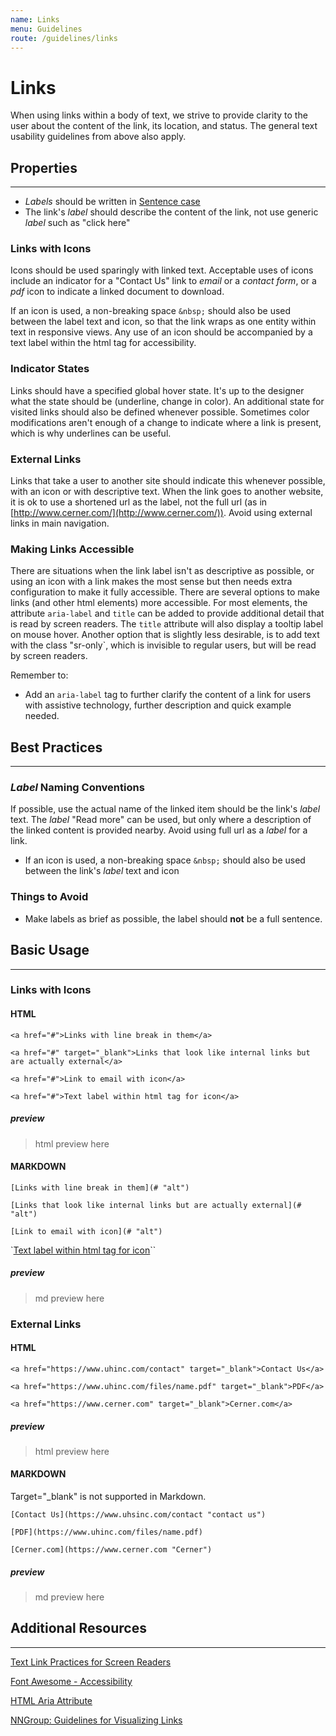 ```yaml
---
name: Links
menu: Guidelines
route: /guidelines/links
---
```


# Links

When using links within a body of text, we strive to provide clarity to the user about the content 
of the link, its location, and status. The general text usability guidelines from above also apply.

## Properties
---

* *Labels* should be written in [Sentence case](https://definition.com "Reference Link: here")
* The link's *label* should describe the content of the link, not use generic *label* such as "click here"

### Links with Icons

Icons should be used sparingly with linked text. Acceptable uses of icons include an indicator for a 
"Contact Us" link to *email* or a *contact form*, or a *pdf* icon to indicate a linked document to download. 

If an icon is used, a non-breaking space `&nbsp;` should also be used between the label text and icon, 
so that the link wraps as one entity within text in responsive views. Any use of an icon should be 
accompanied by a text label within the html tag for accessibility.

### Indicator States

Links should have a specified global hover state. It's up to the designer what the state should be (underline, change 
in color). An additional state for visited links should also be defined whenever possible. Sometimes color 
modifications aren't enough of a change to indicate where a link is present, which is why underlines can be useful.

### External Links

Links that take a user to another site should indicate this whenever possible, with an icon or with 
descriptive text. When the link goes to another website, it is ok to use a shortened url as the label, 
not the full url (as in [http://www.cerner.com/](http://www.cerner.com/)). Avoid using 
external links in main navigation.

### Making Links Accessible

There are situations when the link label isn't as descriptive as possible, or using an icon with a link makes the most 
sense but then needs extra configuration to make it fully accessible. There are several options to make links (and other 
html elements) more accessible. For most elements, the attribute `aria-label` and `title` can be added to provide 
additional detail that is read by screen readers. The `title` attribute will also display a tooltip label on mouse hover. 
Another option that is slightly less desirable, is to add text with the class "sr-only`, which is invisible to regular 
users, but will be read by screen readers.

Remember to:

* Add an `aria-label` tag to further clarify the content of a link for users with assistive technology, further 
description and quick example needed.

## Best Practices
---

### *Label* Naming Conventions

If possible, use the actual name of the linked item should be the link's *label* text. The *label* "Read more" can be used, 
but only where a description of the linked content is provided nearby. Avoid using full url as a *label* for a link.

* If an icon is used, a non-breaking space `&nbsp;` should also be used between the link's *label* text and icon

### Things to Avoid

* Make labels as brief as possible, the label should **not** be a full sentence.

## Basic Usage
---

### Links with Icons

#### HTML

`<a href="#">Links with line break in them</a>`

`<a href="#" target="_blank">Links that look like internal links but are actually external</a>`

`<a href="#">Link to email with icon</a>`

`<a href="#">Text label within html tag for icon</a>`

##### preview

> html preview here

#### MARKDOWN 

`[Links with line break in them](# "alt")`

`[Links that look like internal links but are actually external](# "alt")`

`[Link to email with icon](# "alt")`

`[Text label within html tag for icon](# "alt")``

##### preview

> md preview here

### External Links

#### HTML

`<a href="https://www.uhinc.com/contact" target="_blank">Contact Us</a>`

`<a href="https://www.uhinc.com/files/name.pdf" target="_blank">PDF</a>`

`<a href="https://www.cerner.com" target="_blank">Cerner.com</a>`

##### preview

> html preview here

#### MARKDOWN

Target="_blank" is not supported in Markdown.

`[Contact Us](https://www.uhsinc.com/contact "contact us")`

`[PDF](https://www.uhinc.com/files/name.pdf)`

`[Cerner.com](https://www.cerner.com "Cerner")`

##### preview

> md preview here

## Additional Resources
---

[Text Link Practices for Screen Readers](https://www.deque.com/blog/text-links-practices-screen-readers/ "alt needed")

[Font Awesome - Accessibility](https://fontawesome.com/v4.7.0/accessibility/ "alt needed")

[HTML Aria Attribute](https://www.geeksforgeeks.org/html-aria-label-attribute/ "alt needed")

[NNGroup: Guidelines for Visualizing Links](https://www.nngroup.com/articles/guidelines-for-visualizing-links/ "alt needed")
